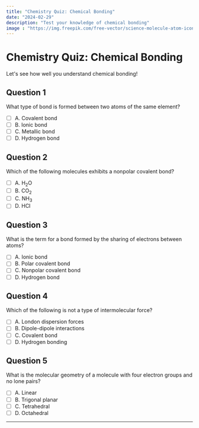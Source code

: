 ```yaml
---
title: "Chemistry Quiz: Chemical Bonding"
date: "2024-02-29"
description: "Test your knowledge of chemical bonding"
image : "https://img.freepik.com/free-vector/science-molecule-atom-icon-design_24640-134135.jpg?t=st=1709189175~exp=1709192775~hmac=d9faf9bbdfb16555723da5e257564bcc230e498873dd8b3c007c93ab9d2ee628&w=1060"
---
```


# Chemistry Quiz: Chemical Bonding

Let's see how well you understand chemical bonding!

## Question 1

What type of bond is formed between two atoms of the same element?

- [ ] A. Covalent bond
- [ ] B. Ionic bond
- [ ] C. Metallic bond
- [ ] D. Hydrogen bond

## Question 2

Which of the following molecules exhibits a nonpolar covalent bond?

- [ ] A. H<sub>2</sub>O
- [ ] B. CO<sub>2</sub>
- [ ] C. NH<sub>3</sub>
- [ ] D. HCl

## Question 3

What is the term for a bond formed by the sharing of electrons between atoms?

- [ ] A. Ionic bond
- [ ] B. Polar covalent bond
- [ ] C. Nonpolar covalent bond
- [ ] D. Hydrogen bond

## Question 4

Which of the following is not a type of intermolecular force?

- [ ] A. London dispersion forces
- [ ] B. Dipole-dipole interactions
- [ ] C. Covalent bond
- [ ] D. Hydrogen bonding

## Question 5

What is the molecular geometry of a molecule with four electron groups and no lone pairs?

- [ ] A. Linear
- [ ] B. Trigonal planar
- [ ] C. Tetrahedral
- [ ] D. Octahedral

---